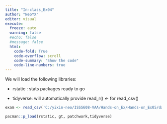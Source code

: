 ```yaml
---
title: "In-class_Ex04"
author: "NeoYX"
editor: visual
execute: 
  freeze: auto
  warning: false
  #echo: false
  #message: false
  html:
    code-fold: True
    code-overflow: scroll
    code-summary: "Show the code"
    code-line-numbers: true
---
```


We will load the following libraries:

-   rstatic : stats packages ready to go

-   tidyverse: will automatically provide read_r() \<- for read_csv()

```r
exam <- read_csv('C:/yixin-neo/ISSS608-VAA/Hands-on_Ex/Hands-on_Ex05/data/Exam_data.csv')
```

```r
pacman::p_load(rstatic, gt, patchwork,tidyverse)
```
